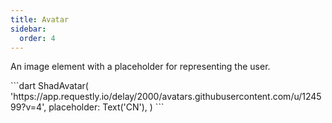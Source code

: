 ```yaml
---
title: Avatar
sidebar:
  order: 4
---
```


An image element with a placeholder for representing the user.

<Preview src="https://shadcn-ui-playground.pages.dev/avatar">
 ```dart
ShadAvatar(
  'https://app.requestly.io/delay/2000/avatars.githubusercontent.com/u/124599?v=4',
  placeholder: Text('CN'),
)
```
</Preview>
